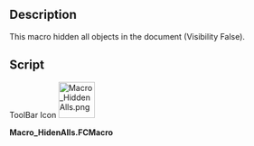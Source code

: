 <languages/>

{{Macro
|Name=Macro HiddenAlls
|Icon=Macro_HiddenAlls.png
|Description=This macro hidden all objects in the document (Visibility False).
|Author=Mario52
|Version=00.01
|Date=2015-11-12
|FCVersion=All
|Download=[https://wiki.freecad.org/images/d/d6/Macro_HiddenAlls.png ToolBar Icon]
|SeeAlso=[[Macro_Toggle_Visibility2_1-2|Macro Toggle Visibility2 1-2]]<br>[[Macro_Toggle_Visibility2_2-2|Macro Toggle Visibility2 2-2]]<br>[[Macro_Toggle_Visibility|Macro_Toggle_Visibility]]<br>[[Macro_VisibleAlls|Macro VisibleAlls]]<br>[[Macro If Selected Stay If Not Then Delete|Macro If Selected Stay If Not Then Delete]]
}}

==Description==

This macro hidden all objects in the document (Visibility False).

==Script==

ToolBar Icon
[[Image:Macro_HiddenAlls.png|64px]]

'''Macro_HidenAlls.FCMacro'''

{{MacroCode|code=
import FreeCAD
#Macro_HideAllObjects
__title__="Macro_HideAlls"
__author__ = "Mario52"
__url__     = "http://www.freecadweb.org/index-fr.html"
__version__ = "00.00"
__date__    = "11/11/2015"

try:
    for ShapeNameObj in FreeCAD.ActiveDocument.Objects:   # hidden alls objects
        #print ShapeNameObj.Name
        FreeCADGui.ActiveDocument.getObject(ShapeNameObj.Name).Visibility = False
except Exception:
    None
}}

{{clear}}